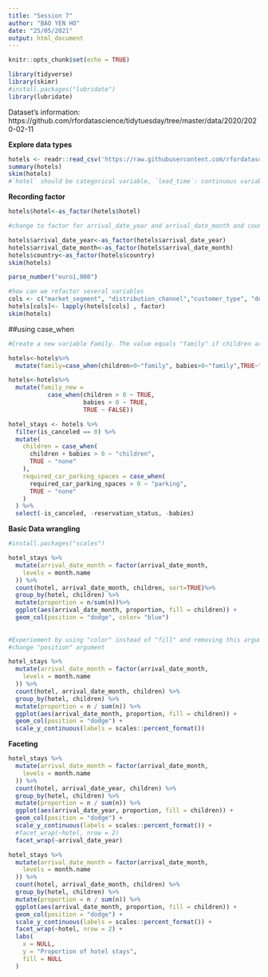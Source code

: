 ```yaml
---
title: "Session 7"
author: "BAO YEN HO"
date: "25/05/2021"
output: html_document
---
```


```r
knitr::opts_chunk$set(echo = TRUE)
```

```r
library(tidyverse)
library(skimr)
#install.packages("lubridate")
library(lubridate)
```

Dataset's information: https://github.com/rfordatascience/tidytuesday/tree/master/data/2020/2020-02-11

**Explore data types**

```r
hotels <- readr::read_csv('https://raw.githubusercontent.com/rfordatascience/tidytuesday/master/data/2020/2020-02-11/hotels.csv')
summary(hotels)
skim(hotels)
#`hotel` should be categorical variable, `lead_time`: continuous variable, `arrival_date_year`: should not be as *double*, `arrival_date_month`: character

```


**Recording factor**
```r
hotels$hotel<-as_factor(hotels$hotel)

#change to factor for arrival_date_year and arrival_date_month and country

hotels$arrival_date_year<-as_factor(hotels$arrival_date_year)
hotels$arrival_date_month<-as_factor(hotels$arrival_date_month)
hotels$country<-as_factor(hotels$country)
skim(hotels)
```

```r
parse_number("euro1,000")
```

```r
#how can we refactor several variables
cols <- c("market_segment", "distribution_channel","customer_type", "deposit_type","arrival_date_year")
hotels[cols]<- lapply(hotels[cols] , factor)
skim(hotels)
```


##using case_when
```r

#Create a new variable Family. The value equals "family" if children are more than 0, "couple" otherwise

hotels<-hotels%>%
  mutate(family=case_when(children>0~"family", babies>0~"family",TRUE~"couple"))

```

```r
hotels<-hotels%>%
  mutate(family_new =
           case_when(children > 0 ~ TRUE,
                     babies > 0 ~ TRUE,
                     TRUE ~ FALSE))

```

```r
hotel_stays <- hotels %>%
  filter(is_canceled == 0) %>%
  mutate(
    children = case_when(
      children + babies > 0 ~ "children",
      TRUE ~ "none"
    ),
    required_car_parking_spaces = case_when(
      required_car_parking_spaces > 0 ~ "parking",
      TRUE ~ "none"
    )
  ) %>%
  select(-is_canceled, -reservation_status, -babies)
```

**Basic Data wrangling**
```r
#install.packages("scales")

```


```r
hotel_stays %>%
  mutate(arrival_date_month = factor(arrival_date_month,
    levels = month.name
  )) %>%
  count(hotel, arrival_date_month, children, sort=TRUE)%>%
  group_by(hotel, children) %>%
  mutate(proportion = n/sum(n))%>%
  ggplot(aes(arrival_date_month, proportion, fill = children)) +
  geom_col(position = "dodge", color= "blue") 
  
  
#Experiement by using "color" instead of "fill" and removing this argument altogether
#change "position" argument

```
```r
hotel_stays %>%
  mutate(arrival_date_month = factor(arrival_date_month,
    levels = month.name
  )) %>%
  count(hotel, arrival_date_month, children) %>%
  group_by(hotel, children) %>%
  mutate(proportion = n / sum(n)) %>%
  ggplot(aes(arrival_date_month, proportion, fill = children)) +
  geom_col(position = "dodge") +
  scale_y_continuous(labels = scales::percent_format())
```

 **Faceting**

```r
hotel_stays %>%
  mutate(arrival_date_month = factor(arrival_date_month,
    levels = month.name
  )) %>%
  count(hotel, arrival_date_year, children) %>%
  group_by(hotel, children) %>%
  mutate(proportion = n / sum(n)) %>%
  ggplot(aes(arrival_date_year, proportion, fill = children)) +
  geom_col(position = "dodge") +
  scale_y_continuous(labels = scales::percent_format()) +
  #facet_wrap(~hotel, nrow = 2)
  facet_wrap(~arrival_date_year)
```

```r
hotel_stays %>%
  mutate(arrival_date_month = factor(arrival_date_month,
    levels = month.name
  )) %>%
  count(hotel, arrival_date_month, children) %>%
  group_by(hotel, children) %>%
  mutate(proportion = n / sum(n)) %>%
  ggplot(aes(arrival_date_month, proportion, fill = children)) +
  geom_col(position = "dodge") +
  scale_y_continuous(labels = scales::percent_format()) +
  facet_wrap(~hotel, nrow = 2) +
  labs(
    x = NULL,
    y = "Proportion of hotel stays",
    fill = NULL
  )
```

